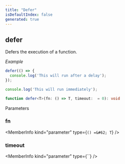 ```yaml
---
title: "Defer"
isDefaultIndex: false
generated: true
---
```



<!-- This file was generated from the CommandKit source. Do not modify. Instead, re-run the "docgen" script -->


## defer

<GenerationInfo sourceFile="packages/commandkit/src/utils/utilities.ts" sourceLine="127" packageName="commandkit" />

Defers the execution of a function.



*Example*

```ts
defer(() => {
  console.log('This will run after a delay');
});

console.log('This will run immediately');
```

```ts title="Signature"
function defer<T>(fn: () => T, timeout:  = 0): void
```
Parameters

### fn

<MemberInfo kind="parameter" type={`() =&#62; T`} />

### timeout

<MemberInfo kind="parameter" type={``} />

